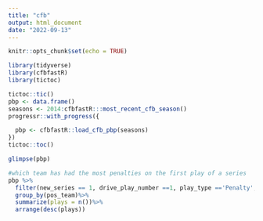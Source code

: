```yaml
---
title: "cfb"
output: html_document
date: "2022-09-13"
---
```


```r
knitr::opts_chunk$set(echo = TRUE)
```

```r
library(tidyverse)
library(cfbfastR)
library(tictoc)
```

```r
tictoc::tic()
pbp <- data.frame()
seasons <- 2014:cfbfastR:::most_recent_cfb_season()
progressr::with_progress({

  pbp <- cfbfastR::load_cfb_pbp(seasons)
})
tictoc::toc()
```

```r
glimpse(pbp)

```
```r
#which team has had the most penalties on the first play of a series
pbp %>%
  filter(new_series == 1, drive_play_number ==1, play_type =='Penalty',down ==1)%>%
  group_by(pos_team)%>%
  summarize(plays = n())%>%
  arrange(desc(plays))
  
```


